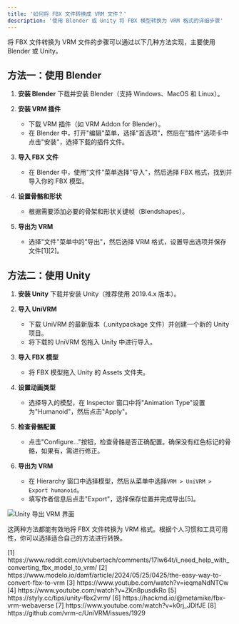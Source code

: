 ```yaml
---
title: '如何将 FBX 文件转换成 VRM 文件？'
description: '使用 Blender 或 Unity 将 FBX 模型转换为 VRM 格式的详细步骤'
---
```


将 FBX 文件转换为 VRM 文件的步骤可以通过以下几种方法实现，主要使用 Blender 或 Unity。

## 方法一：使用 Blender

1. **安装 Blender**
   下载并安装 Blender（支持 Windows、MacOS 和 Linux）。

2. **安装 VRM 插件**
   - 下载 VRM 插件（如 VRM Addon for Blender）。
   - 在 Blender 中，打开"编辑"菜单，选择"首选项"，然后在"插件"选项卡中点击"安装"，选择下载的插件文件。

3. **导入 FBX 文件**
   - 在 Blender 中，使用"文件"菜单选择"导入"，然后选择 FBX 格式，找到并导入你的 FBX 模型。

4. **设置骨骼和形状**
   - 根据需要添加必要的骨架和形状关键帧（Blendshapes）。

5. **导出为 VRM**
   - 选择"文件"菜单中的"导出"，然后选择 VRM 格式，设置导出选项并保存文件[1][2]。

## 方法二：使用 Unity

1. **安装 Unity**
   下载并安装 Unity（推荐使用 2019.4.x 版本）。

2. **导入 UniVRM**
   - 下载 UniVRM 的最新版本（.unitypackage 文件）并创建一个新的 Unity 项目。
   - 将下载的 UniVRM 包拖入 Unity 中进行导入。

3. **导入 FBX 模型**
   - 将 FBX 模型拖入 Unity 的 Assets 文件夹。

4. **设置动画类型**
   - 选择导入的模型，在 Inspector 窗口中将"Animation Type"设置为"Humanoid"，然后点击"Apply"。

5. **检查骨骼配置**
   - 点击"Configure…"按钮，检查骨骼是否正确配置。确保没有红色标记的骨骼，如果有，需进行修正。

6. **导出为 VRM**
   - 在 Hierarchy 窗口中选择模型，然后从菜单中选择`VRM > UniVRM > Export humanoid`。
   - 填写作者信息后点击"Export"，选择保存位置并完成导出[5]。

<Frame>
  <img src="https://cdn.nlark.com/yuque/0/2024/png/85418/1729956321250-c7c7a0c3-5e0a-4a5f-9c0f-c7a7a0c3c0c3.png" alt="Unity 导出 VRM 界面" />
</Frame>

这两种方法都能有效地将 FBX 文件转换为 VRM 格式。根据个人习惯和工具可用性，你可以选择适合自己的方法进行转换。

<Accordion title="参考资料">
  [1] https://www.reddit.com/r/vtubertech/comments/17lw64t/i_need_help_with_converting_fbx_model_to_vrm/  
  [2] https://www.modelo.io/damf/article/2024/05/25/0425/the-easy-way-to-convert-fbx-to-vrm  
  [3] https://www.youtube.com/watch?v=ieqmaNdNTCw  
  [4] https://www.youtube.com/watch?v=ZKn8pusdkRo  
  [5] https://styly.cc/tips/unity-fbx2vrm/  
  [6] https://hackmd.io/@metamike/fbx-vrm-webaverse  
  [7] https://www.youtube.com/watch?v=k0rj_JDIfJE  
  [8] https://github.com/vrm-c/UniVRM/issues/1929
</Accordion>
